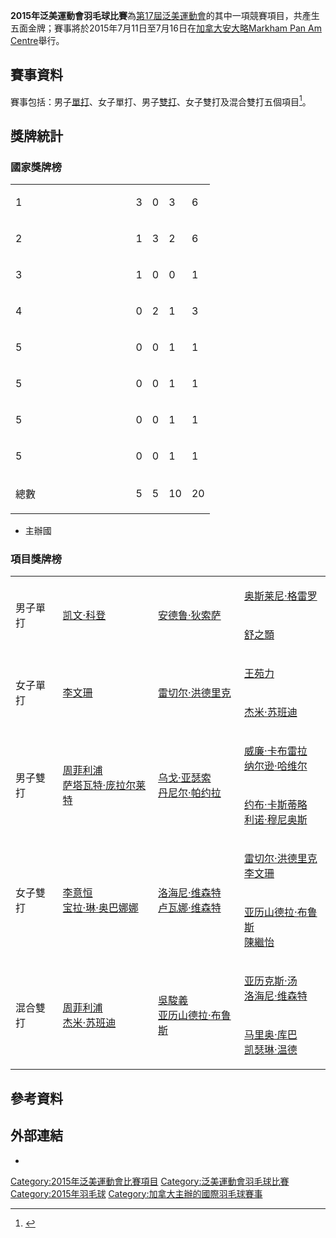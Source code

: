 {{noteTA|G1=Badminton|G2=Sports}}
{{Infobox Pan American Games event
|event = [[泛美運動會羽球比賽|羽毛球]]
|games = 2015
|image = [[File:2015年泛美運動會羽毛球比賽Logo.png|80px]]
|image_size = 80
|caption = 
|venue = [[Markham_Pan_Am_Centre|Markham Pan Am Centre]]
|dates = 2015年7月11日－7月16日
|competitors = 84
|nations = 18
|prev = [[2011年泛美運動會羽毛球比賽|2011]]
|next = [[2019年泛美運動會羽毛球比賽|2019]]
}}
'''2015年泛美運動會羽毛球比賽'''為[[2015年泛美運動會|第17屆泛美運動會]]的其中一項競賽項目，共產生五面金牌；賽事將於2015年7月11日至7月16日在[[加拿大|加拿大]][[安大略|安大略]][[Markham_Pan_Am_Centre|Markham Pan Am Centre]]舉行。

== 賽事資料 ==
賽事包括：男子[[單打|單打]]、女子單打、男子[[雙打|雙打]]、女子雙打及混合雙打五個項目<ref>{{cite web |url=http://images.toronto2015.org/system/asset_pdfs/4013/original/pan-am-games-ticket-guide-042015.pdf |title=Toronto 2015 Pan Am Games Ticket Program Guide |date=20 April 2015 |website=www.toronto2015.org |publisher=TO2015 |access-date=2015-11-03 |archive-url=https://web.archive.org/web/20150420184712/http://images.toronto2015.org/system/asset_pdfs/4013/original/pan-am-games-ticket-guide-042015.pdf |archive-date=2015-04-20 |dead-url=yes }}{{en}}</ref>。

== 獎牌統計 ==
===國家獎牌榜===
{| {{RankedMedalTable}}
|-
| 1 ||align=left| {{flagPASO|USA|2015}} || 3 || 0 || 3 || 6
|-bgcolor=#ccccff
| 2 ||width=150 align=left| {{flagPASO|CAN|2015}} || 1 || 3 || 2 || 6
|-
| 3 ||align=left| {{flagPASO|GUA|2015}} || 1 || 0 || 0 || 1
|-
| 4 ||align=left| {{flagPASO|BRA|2015}} || 0 || 2 || 1 || 3
|-
| 5 ||align=left| {{flagPASO|CUB|2015}} || 0 || 0 || 1 || 1
|-
| 5 ||align=left| {{flagPASO|DOM|2015}} || 0 || 0 || 1 || 1
|-
| 5 ||align=left| {{flagPASO|MEX|2015}} || 0 || 0 || 1 || 1
|-
| 5 ||align=left| {{flagPASO|PER|2015}} || 0 || 0 || 1 || 1
|- class="sortbottom"
!colspan=2|總數|| 5 || 5 || 10 || 20
|}
*{{colorbox|#ccccff| }} 主辦國

===項目獎牌榜===
{| {{MedalistTable|type=項目|columns=1|style=font-size:small;}}
|-
|rowspan="2"|男子單打<small>{{DetailsLink|2015年泛美運動會羽毛球男子單打比賽}}</small>
|rowspan="2"|{{flagicon|GUA}}  [[凯文·科登|凯文·科登]]
|rowspan="2"|{{flagicon|CAN}}  [[安德鲁·狄索萨|安德鲁·狄索萨]]
|{{flagicon|CUB}}  [[奥斯莱尼·格雷罗|奥斯莱尼·格雷罗]]
|-
|{{flagicon|USA}}  [[舒之顥|舒之顥]]
|-
|rowspan="2"|女子單打<small>{{DetailsLink|2015年泛美運動會羽毛球女子單打比賽}}</small>
|rowspan="2"|{{flagicon|CAN}} [[李文珊_(羽毛球運動員)|李文珊]]
|rowspan="2"|{{flagicon|CAN}} [[雷切尔·洪德里克|雷切尔·洪德里克]] 
|{{flagicon|USA}} [[王苑力|王苑力]] 
|-
|{{flagicon|USA}} [[杰米·苏班迪|杰米·苏班迪]] 
|-
|rowspan="2"|男子雙打<small>{{DetailsLink|2015年泛美運動會羽毛球男子雙打比賽}}</small>
|rowspan="2"|{{flagicon|USA}} [[周菲利浦|周菲利浦]]<br/>{{flagicon|USA}} [[萨塔瓦特·庞拉尔莱特|萨塔瓦特·庞拉尔莱特]]
|rowspan="2"|{{flagicon|BRA}} [[乌戈·亚瑟索|乌戈·亚瑟索]]<br/>{{flagicon|BRA}} [[丹尼尔·帕约拉|丹尼尔·帕约拉]]
|{{flagicon|DOM}} [[威廉·卡布雷拉|威廉·卡布雷拉]]<br/>{{flagicon|DOM}} [[纳尔逊·哈维尔|纳尔逊·哈维尔]]
|-
|{{flagicon|MEX}} [[约布·卡斯蒂略|约布·卡斯蒂略]]<br/>{{flagicon|MEX}} [[利诺·穆尼奥斯|利诺·穆尼奥斯]]
|-
|rowspan="2"|女子雙打<small>{{DetailsLink|2015年泛美運動會羽毛球女子雙打比賽}}</small>
|rowspan="2"|{{flagicon|USA}} [[李意恒|李意恒]]<br/>{{flagicon|USA}} [[宝拉·琳·奥巴娜娜|宝拉·琳·奥巴娜娜]]
|rowspan="2"|{{flagicon|BRA}} [[洛海尼·维森特|洛海尼·维森特]]<br/>{{flagicon|BRA}} [[卢瓦娜·维森特|卢瓦娜·维森特]]
|{{flagicon|CAN}} [[雷切尔·洪德里克|雷切尔·洪德里克]]<br/>{{flagicon|CAN}} [[李文珊_(羽毛球運動員)|李文珊]]
|-
|{{flagicon|CAN}} [[亚历山德拉·布鲁斯|亚历山德拉·布鲁斯]]<br/>{{flagicon|CAN}} [[陳繼怡|陳繼怡]]
|-
|rowspan="2"|混合雙打<small>{{DetailsLink|2015年泛美運動會羽毛球混合雙打比賽}}</small>
|rowspan="2"|{{flagicon|USA}} [[周菲利浦|周菲利浦]]<br/>{{flagicon|USA}} [[杰米·苏班迪|杰米·苏班迪]]
|rowspan="2"|{{flagicon|CAN}} [[吳駿義|吳駿義]] <br/>{{flagicon|CAN}} [[亚历山德拉·布鲁斯|亚历山德拉·布鲁斯]]
|{{flagicon|BRA}} [[亚历克斯·汤|亚历克斯·汤]]<br/>{{flagicon|BRA}} [[洛海尼·维森特|洛海尼·维森特]]
|-
|{{flagicon|PER}} [[马里奥·库巴|马里奥·库巴]]<br/>{{flagicon|PER}} [[凯瑟琳·温德|凯瑟琳·温德]]
|}

== 參考資料 ==
{{Reflist}}

== 外部連結 ==
*{{official|http://www.toronto2015.org/badminton}}{{en}}

[[Category:2015年泛美運動會比賽項目|Category:2015年泛美運動會比賽項目]]
[[Category:泛美運動會羽毛球比賽|Category:泛美運動會羽毛球比賽]]
[[Category:2015年羽毛球|Category:2015年羽毛球]]
[[Category:加拿大主辦的國際羽毛球賽事|Category:加拿大主辦的國際羽毛球賽事]]